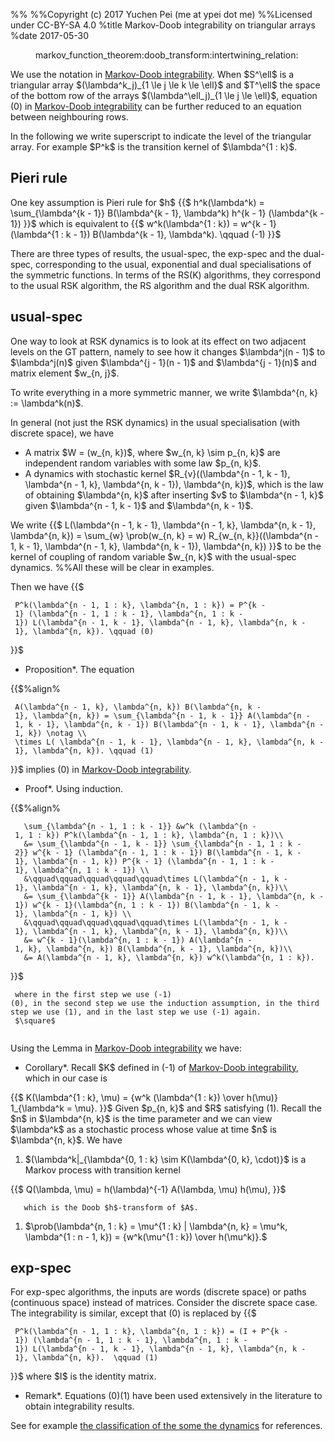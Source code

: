 %%<!-- -*- mode: text; -*- -->
%%Copyright (c) 2017 Yuchen Pei (me at ypei dot me)
%%Licensed under CC-BY-SA 4.0
%title Markov-Doob integrability on triangular arrays
%date 2017-05-30
:markov_function_theorem:doob_transform:intertwining_relation:

We use the notation in [[markov_doob_integrability|Markov-Doob integrability]].
When $S^\ell$ is a triangular array $(\lambda^k_j)_{1 \le j \le k \le \ell}$ and $T^\ell$ the space of the bottom row of the arrays $(\lambda^\ell_j)_{1 \le j \le \ell}$, equation (0) in [[markov_doob_integrability|Markov-Doob integrability]] can be further reduced to an equation between neighbouring rows.

In the following we write superscript to indicate the level of the triangular array.
For example $P^k$ is the transition kernel of $\lambda^{1 : k}$.

== Pieri rule ==
One key assumption is Pieri rule for $h$
{{$
h^k(\lambda^k) = \sum_{\lambda^{k - 1}} B(\lambda^{k - 1}, \lambda^k) h^{k - 1} (\lambda^{k - 1})
}}$
which is equivalent to
{{$
w^k(\lambda^{1 : k}) = w^{k - 1} (\lambda^{1 : k - 1}) B(\lambda^{k - 1}, \lambda^k). \qquad (-1)
}}$

There are three types of results, the usual-spec, the exp-spec and the dual-spec, corresponding to the usual, exponential and dual specialisations of the symmetric functions.
In terms of the RS(K) algorithms, they correspond to the usual RSK algorithm, the RS algorithm and the dual RSK algorithm.

== usual-spec ==
One way to look at RSK dynamics is to look at its effect on two adjacent levels on the GT pattern, namely to see how it changes $\lambda^j(n - 1)$ to $\lambda^j(n)$ given $\lambda^{j - 1}(n - 1)$ and $\lambda^{j - 1}(n)$ and matrix element $w_{n, j}$.

To write everything in a more symmetric manner, we write $\lambda^{n, k} := \lambda^k(n)$.

In general (not just the RSK dynamics) in the usual specialisation (with discrete space), we have
* A matrix $W = (w_{n, k})$, where $w_{n, k} \sim p_{n, k}$ are independent random variables with some law $p_{n, k}$.
* A dynamics with stochastic kernel $R_{v}((\lambda^{n - 1, k - 1}, \lambda^{n - 1, k}, \lambda^{n, k - 1}), \lambda^{n, k})$, which is the law of obtaining $\lambda^{n, k}$ after inserting $v$ to $\lambda^{n - 1, k}$ given $\lambda^{n - 1, k - 1}$ and $\lambda^{n, k - 1}$.

We write 
{{$
L(\lambda^{n - 1, k - 1}, \lambda^{n - 1, k}, \lambda^{n, k - 1}, \lambda^{n, k}) = \sum_{w} \prob(w_{n, k} = w) R_{w_{n, k}}((\lambda^{n - 1, k - 1}, \lambda^{n - 1, k}, \lambda^{n, k - 1}), \lambda^{n, k})
}}$
to be the kernel of coupling of random variable $w_{n, k}$ with the usual-spec dynamics.
%%All these will be clear in examples.

Then we have
{{$
  P^k(\lambda^{n - 1, 1 : k}, \lambda^{n, 1 : k}) = P^{k - 1} (\lambda^{n - 1, 1 : k - 1}, \lambda^{n, 1 : k - 1}) L(\lambda^{n - 1, k - 1}, \lambda^{n - 1, k}, \lambda^{n, k - 1}, \lambda^{n, k}). \qquad (0)
}}$

*Proposition*. The equation
{{$%align%
  A(\lambda^{n - 1, k}, \lambda^{n, k}) B(\lambda^{n, k - 1}, \lambda^{n, k}) = \sum_{\lambda^{n - 1, k - 1}} A(\lambda^{n - 1, k - 1}, \lambda^{n, k - 1}) B(\lambda^{n - 1, k - 1}, \lambda^{n - 1, k}) \notag \\
  \times L( \lambda^{n - 1, k - 1}, \lambda^{n - 1, k}, \lambda^{n, k - 1}, \lambda^{n, k}). \qquad (1)
}}$
implies (0) in [[markov_doob_integrability|Markov-Doob integrability]].

*Proof*. Using induction.
{{$%align%
    \sum_{\lambda^{n - 1, 1 : k - 1}} &w^k (\lambda^{n - 1, 1 : k}) P^k(\lambda^{n - 1, 1 : k}, \lambda^{n, 1 : k})\\
    &= \sum_{\lambda^{n - 1, k - 1}} \sum_{\lambda^{n - 1, 1 : k - 2}} w^{k - 1} (\lambda^{n - 1, 1 : k - 1}) B(\lambda^{n - 1, k - 1}, \lambda^{n - 1, k}) P^{k - 1} (\lambda^{n - 1, 1 : k - 1}, \lambda^{n, 1 : k - 1}) \\
    &\qquad\qquad\qquad\qquad\qquad\times L(\lambda^{n - 1, k - 1}, \lambda^{n - 1, k}, \lambda^{n, k - 1}, \lambda^{n, k})\\
    &= \sum_{\lambda^{k - 1}} A(\lambda^{n - 1, k - 1}, \lambda^{n, k - 1}) w^{k - 1}(\lambda^{n, 1 : k - 1}) B(\lambda^{n - 1, k - 1}, \lambda^{n - 1, k}) \\
    &\qquad\qquad\qquad\qquad\qquad\times L(\lambda^{n - 1, k - 1}, \lambda^{n - 1, k}, \lambda^{n, k - 1}, \lambda^{n, k})\\
    &= w^{k - 1}(\lambda^{n, 1 : k - 1}) A(\lambda^{n - 1, k}, \lambda^{n, k}) B(\lambda^{n, k - 1}, \lambda^{n, k})\\
    &= A(\lambda^{n - 1, k}, \lambda^{n, k}) w^k(\lambda^{n, 1 : k}).
}}$
  where in the first step we use (-1)(0), in the second step we use the induction assumption, in the third step we use (1), and in the last step we use (-1) again.
  $\square$
  
Using the Lemma in [[markov_doob_integrability|Markov-Doob integrability]] we have:

*Corollary*. Recall $K$ defined in (-1) of [[markov_doob_integrability|Markov-Doob integrability]], which in our case is
{{$
K(\lambda^{1 : k}, \mu) = {w^k (\lambda^{1 : k}) \over h(\mu)} 1_{\lambda^k = \mu}.
}}$
Given $p_{n, k}$ and $R$ satisfying (1). Recall the $n$ in $\lambda^{n, k}$ is the time parameter and we can view $\lambda^k$ as a stochastic process whose value at time $n$ is $\lambda^{n, k}$. We have
# $(\lambda^k|_{\lambda^{0, 1 : k} \sim K(\lambda^{0, k}, \cdot)}$ is a Markov process with transition kernel
{{$
Q(\lambda, \mu) = h(\lambda)^{-1} A(\lambda, \mu) h(\mu),
}}$
    which is the Doob $h$-transform of $A$.
# $\prob(\lambda^{n, 1 : k} = \mu^{1 : k} | \lambda^{n, k} = \mu^k, \lambda^{1 : n - 1, k}) = {w^k(\mu^{1 : k}) \over h(\mu^k)}.$

== exp-spec ==
For exp-spec algorithms, the inputs are words (discrete space) or paths (continuous space) instead of matrices.
Consider the discrete space case.
The integrability is similar, except that (0) is replaced by
{{$
  P^k(\lambda^{n - 1, 1 : k}, \lambda^{n, 1 : k}) = (I + P^{k - 1}) (\lambda^{n - 1, 1 : k - 1}, \lambda^{n, 1 : k - 1}) L(\lambda^{n - 1, k - 1}, \lambda^{n - 1, k}, \lambda^{n, k - 1}, \lambda^{n, k}).  \qquad (1)
}}$
where $I$ is the identity matrix.

*Remark*. Equations (0)(1) have been used extensively in the literature to obtain integrability results. 
See for example [[markov_doob_dynamics_triangular_array|the classification of the some the dynamics]] for references.

